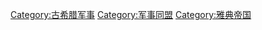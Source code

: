 {{catmore}}
[[Category:古希腊军事|Category:古希腊军事]]
[[Category:军事同盟|Category:军事同盟]]
[[Category:雅典帝国|Category:雅典帝国]]